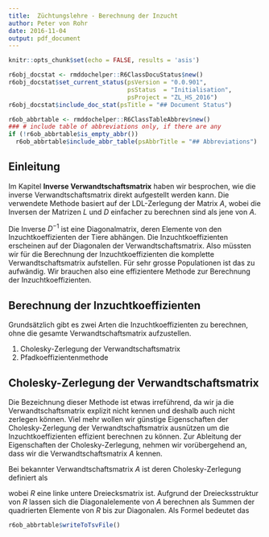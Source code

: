 ```yaml
---
title:  Züchtungslehre - Berechnung der Inzucht
author: Peter von Rohr
date: 2016-11-04
output: pdf_document
---
```


```r
knitr::opts_chunk$set(echo = FALSE, results = 'asis')
```

```r
r6obj_docstat <- rmddochelper::R6ClassDocuStatus$new()
r6obj_docstat$set_current_status(psVersion = "0.0.901",
                                 psStatus  = "Initialisation",
                                 psProject = "ZL_HS_2016")
r6obj_docstat$include_doc_stat(psTitle = "## Document Status")
```


```r
r6ob_abbrtable <- rmddochelper::R6ClassTableAbbrev$new()
### # include table of abbreviations only, if there are any
if (!r6ob_abbrtable$is_empty_abbr())
  r6ob_abbrtable$include_abbr_table(psAbbrTitle = "## Abbreviations")
```

## Einleitung
Im Kapitel __Inverse Verwandtschaftsmatrix__ haben wir besprochen, wie die inverse Verwandtschaftsmatrix direkt aufgestellt werden kann. Die verwendete Methode basiert auf der LDL-Zerlegung der Matrix $A$, wobei die Inversen der Matrizen $L$ und $D$ einfacher zu berechnen sind als jene von $A$. 

Die Inverse $D^{-1}$ ist eine Diagonalmatrix, deren Elemente von den Inzuchtkoeffizienten der Tiere abhängen. Die Inzuchtkoeffizienten erscheinen auf der Diagonalen der Verwandtschaftsmatrix. Also müssten wir für die Berechnung der Inzuchtkoeffizienten die komplette Verwandtschaftsmatrix aufstellen. Für sehr grosse Populationen ist das zu aufwändig. Wir brauchen also eine effizientere Methode zur Berechnung der Inzuchtkoeffizienten.


## Berechnung der Inzuchtkoeffizienten
Grundsätzlich gibt es zwei Arten die Inzuchtkoeffizienten zu berechnen, ohne die gesamte Verwandtschaftsmatrix aufzustellen.

1. Cholesky-Zerlegung der Verwandtschaftsmatrix
2. Pfadkoeffizientenmethode


## Cholesky-Zerlegung der Verwandtschaftsmatrix
Die Bezeichnung dieser Methode ist etwas irreführend, da wir ja die Verwandtschaftsmatrix explizit nicht kennen und deshalb auch nicht zerlegen können. Viel mehr wollen wir günstige Eigenschaften der Cholesky-Zerlegung der Verwandtschaftsmatrix ausnützen um die Inzuchtkoeffizienten effizient berechnen zu können. Zur Ableitung der Eigenschaften der Cholesky-Zerlegung, nehmen wir vorübergehend an, dass wir die Verwandtschaftsmatrix $A$ kennen. 

Bei bekannter Verwandtschaftsmatrix $A$ ist deren Cholesky-Zerlegung definiert als 

\begin{equation}
A = R * R^T
\label{eq:CholMatA}
\end{equation}

wobei $R$ eine linke untere Dreiecksmatrix ist. Aufgrund der Dreiecksstruktur von $R$ lassen sich die Diagonalelemente von $A$ berechnen als Summen der quadrierten Elemente von $R$ bis zur Diagonalen. Als Formel bedeutet das 

\begin{equation}
a_{ii} = \sum_{j=1}^i r_{ij}^2
\label{eq:DiagElemMatA}
\end{equation}
```r
r6ob_abbrtable$writeToTsvFile()
```
<!-- END of document                 -- 
  -- Below this must not be anything --> 
